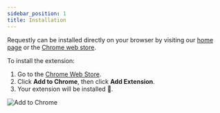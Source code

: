 ```yaml
---
sidebar_position: 1
title: Installation
---
```


Requestly can be installed directly on your browser by visiting our [home page](http://requestly.io) or the [Chrome web store](https://chrome.google.com/webstore/detail/redirect-url-modify-heade/mdnleldcmiljblolnjhpnblkcekpdkpa). 

To install the extension:
<ol>
    <li>Go to the <a href="https://chrome.google.com/webstore/detail/redirect-url-modify-heade/mdnleldcmiljblolnjhpnblkcekpdkpa">Chrome Web Store</a>.</li>
    <li>Click <b>Add to Chrome</b>, then click <b>Add Extension</b>.</li>
    <li>Your extension will be installed 🎉.</li>
</ol>

![Add to Chrome](/img/docs/chrome-store.png)


